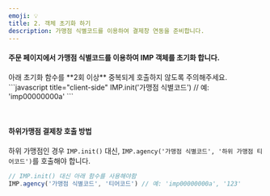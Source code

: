 ```yaml
---
emoji: 💡
title: 2. 객체 초기화 하기
description: 가맹점 식별코드를 이용하여 결제창 연동을 준비합니다.
---
```





#### 주문 페이지에서 가맹점 식별코드를 이용하여 IMP 객체를 초기화 합니다.

<Hint style="warning">
아래 초기화 함수를 **2회 이상** 중복되게 호출하지 않도록 주의해주세요.
</Hint>

<Tabs>
<Tab title="JavaScript">
```javascript title="client-side"
IMP.init('가맹점 식별코드') // 예: 'imp00000000a'
```
</Tab>
</Tabs>

&nbsp;

#### 하위가맹점 결제창 호출 방법
하위 가맹점인 경우 `IMP.init()` 대신, `IMP.agency('가맹점 식별코드', '하위
가맹점 티어코드')`를 호출해야 합니다.

```javascript
// IMP.init() 대신 아래 함수를 사용해야함
IMP.agency('가맹점 식별코드', '티어코드') // 예: 'imp00000000a', '123'
```
